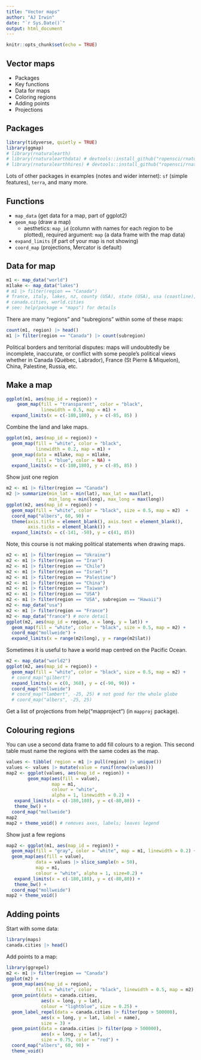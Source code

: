 ```yaml
---
title: "Vector maps"
author: "AJ Irwin"
date: "`r Sys.Date()`"
output: html_document
---
```


```r
knitr::opts_chunk$set(echo = TRUE)
```

## Vector maps

* Packages
* Key functions
* Data for maps
* Coloring regions
* Adding points
* Projections

## Packages

```r
library(tidyverse, quietly = TRUE)
library(ggmap)
# library(rnaturalearth)
# library(rnaturalearthdata) # devtools::install_github("ropensci/rnaturalearthdata")
# library(rnaturalearthhires) # devtools::install_github("ropensci/rnaturalearthhires")
```

Lots of other packages in examples (notes and wider internet): `sf` (simple features), `terra`, and many more.

## Functions

* `map_data` (get data for a map, part of ggplot2)
* `geom_map` (draw a map)
  * aesthetics: `map_id` (column with names for each region to be plotted), required argument: `map` (a data frame with the map data)
* `expand_limits` (if part of your map is not showing)
* `coord_map` (projections, Mercator is default)

## Data for map

```r
m1 <- map_data("world")
m1lake <- map_data("lakes")
# m1 |> filter(region == "Canada")
# france, italy, lakes, nz, county (USA), state (USA), usa (coastline), world, world2 (centered on Pacific Ocean)
# canada.cities, world.cities
# see: help(package = "maps") for details
```

There are many "regions" and "subregions" within some of these maps:

```r
count(m1, region) |> head()
m1 |> filter(region == "Canada") |> count(subregion)
```

Political borders and territorial disputes: maps will undoubtedly be incomplete, inaccurate, or conflict with some people's political views whether in Canada (Québec, Labrador), France (St Pierre & Miquelon), China, Palestine, Russia, etc.

## Make a map

```r
ggplot(m1, aes(map_id = region)) +
    geom_map(fill = "transparent", color = "black", 
             linewidth = 0.5, map = m1) +
  expand_limits(x = c(-180,180), y = c(-85, 85) )
```


Combine the land and lake maps. 

```r
ggplot(m1, aes(map_id = region)) +
  geom_map(fill = "white", color = "black", 
           linewidth = 0.2, map = m1) +
  geom_map(data = m1lake, map = m1lake,
           fill = "blue", color = NA) +
  expand_limits(x = c(-180,180), y = c(-85, 85) )
```

Show just one region

```r
m2 <- m1 |> filter(region == "Canada") 
m2 |> summarize(min_lat = min(lat), max_lat = max(lat), 
                min_long = min(long), max_long = max(long))
ggplot(m2, aes(map_id = region)) +
  geom_map(fill = "white", color = "black", size = 0.5, map = m2)  +
  coord_map("albers", 60, 90) +
  theme(axis.title = element_blank(), axis.text = element_blank(),
        axis.ticks = element_blank()) +
  expand_limits(x = c(-141, -50), y = c(41, 85))
```

Note, this course is not making political statements when drawing maps.

```r
m2 <- m1 |> filter(region == "Ukraine") 
m2 <- m1 |> filter(region == "Iran")
m2 <- m1 |> filter(region == "Chile")
m2 <- m1 |> filter(region == "Israel")
m2 <- m1 |> filter(region == "Palestine")
m2 <- m1 |> filter(region == "China")
m2 <- m1 |> filter(region == "Taiwan")
m2 <- m1 |> filter(region == "USA")
m2 <- m1 |> filter(region == "USA", subregion == "Hawaii")
m2 <- map_data("usa")
m2 <- m1 |> filter(region == "France")
m2 <- map_data("france") # more detail
ggplot(m2, aes(map_id = region, x = long, y = lat)) +
  geom_map(fill = "white", color = "black", size = 0.5, map = m2) +
  coord_map("mollweide") +
  expand_limits(x = range(m2$long), y = range(m2$lat))
```

Sometimes it is useful to have a world map centred on the Pacific Ocean.

```r
m2 <- map_data("world2")
ggplot(m2, aes(map_id = region)) +
  geom_map(fill = "white", color = "black", size = 0.5, map = m2) +
  # coord_map("gilbert") 
  expand_limits(x = c(0, 360), y = c(-90, 90)) +
  coord_map("mollweide") 
  # coord_map("lambert", -25, 25) # not good for the whole globe
  # coord_map("albers", -25, 25)

```

Get a list of projections from help("mapproject") (in `mapproj` package).

## Colouring regions

You can use a second data frame to add fill colours to a region. This second table must name the regions with the same codes as the map.

```r
values <- tibble( region = m1 |> pull(region) |> unique())
values <- values |> mutate(value = runif(nrow(values)))
map2 <- ggplot(values, aes(map_id = region)) + 
        geom_map(aes(fill = value),
                 map = m1,
                 colour = "white", 
                 alpha = 1, linewidth = 0.2) +
   expand_limits(x = c(-180,180), y = c(-80,80)) +
   theme_bw() +
  coord_map("mollweide")
map2
map2 + theme_void() # removes axes, labels; leaves legend
```

Show just a few regions

```r
map2 <- ggplot(m1, aes(map_id = region)) + 
  geom_map(fill = "gray", color = "white", map = m1, linewidth = 0.2) + 
  geom_map(aes(fill = value),
           data = values |> slice_sample(n = 50),
           map = m1,
           colour = "white", alpha = 1, size=0.2) +
   expand_limits(x = c(-180,180), y = c(-80,80)) +
   theme_bw() +
  coord_map("mollweide")
map2 + theme_void()
```


## Adding points

Start with some data:

```r
library(maps)
canada.cities |> head()
```

Add points to a map:

```r
library(ggrepel)
m2 <- m1 |> filter(region == "Canada") 
ggplot(m2) +
  geom_map(aes(map_id = region),
           fill = "white", color = "black", linewidth = 0.5, map = m2) +
  geom_point(data = canada.cities,
             aes(x = long, y = lat),
             colour = "lightblue", size = 0.25) +
  geom_label_repel(data = canada.cities |> filter(pop > 500000),
             aes(x = long, y = lat, label = name),
             size = 3) +
  geom_point(data = canada.cities |> filter(pop > 500000),
             aes(x = long, y = lat),
             size = 0.75, color = "red") +
  coord_map("albers", 60, 90) + 
  theme_void()
```


